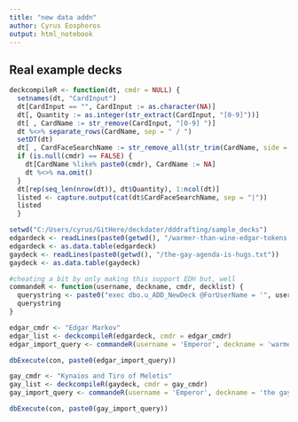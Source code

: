 ```yaml
---
title: "new data addn"
author: Cyrus Eosphoros
output: html_notebook
---
```


## Real example decks 
```r
deckcompileR <- function(dt, cmdr = NULL) {
  setnames(dt, "CardInput")
  dt[CardInput == "", CardInput := as.character(NA)]
  dt[, Quantity := as.integer(str_extract(CardInput, "[0-9]"))]
  dt[ , CardName := str_remove(CardInput, "[0-9] ")]
  dt %<>% separate_rows(CardName, sep = " / ")
  setDT(dt)
  dt[ , CardFaceSearchName := str_remove_all(str_trim(CardName, side = "both"), "[[:punct:]]")]
  if (is.null(cmdr) == FALSE) {
    dt[CardName %like% paste0(cmdr), CardName := NA]
    dt %<>% na.omit()
  }
  dt[rep(seq_len(nrow(dt)), dt$Quantity), 1:ncol(dt)]
  listed <- capture.output(cat(dt$CardFaceSearchName, sep = "|"))
  listed
  }
```

```r
setwd("C:/Users/cyrus/GitHere/deckdater/dddrafting/sample_decks")
edgardeck <- readLines(paste0(getwd(), "/warmer-than-wine-edgar-tokens.txt")) 
edgardeck <- as.data.table(edgardeck)
gaydeck <- readLines(paste0(getwd(), "/the-gay-agenda-is-hugs.txt"))
gaydeck <- as.data.table(gaydeck)
```
```r
#cheating a bit by only making this support EDH but, well
commandeR <- function(username, deckname, cmdr, decklist) {
  querystring <- paste0("exec dbo.u_ADD_NewDeck @ForUserName = '", username, "', @FormatMachineName = 'commander', @DeckNameString = '", deckname, "', @WithSIDE = NULL, @WithWISH = NULL, @WithMAYB = NULL, @WithCMDR = '", cmdr, "', @WithMAIN = '", decklist, "', @IsPrivate = NULL")
  querystring
}
```

```r
edgar_cmdr <- "Edgar Markov"
edgar_list <- deckcompileR(edgardeck, cmdr = edgar_cmdr)
edgar_import_query <- commandeR(username = 'Emperor', deckname = 'warmer than wine', cmdr = edgar_cmdr, decklist = edgar_list)
```
```r
dbExecute(con, paste0(edgar_import_query))
```
```r
gay_cmdr <- "Kynaios and Tiro of Meletis"
gay_list <- deckcompileR(gaydeck, cmdr = gay_cmdr)
gay_import_query <- commandeR(username = 'Emperor', deckname = 'the gay agenda is hugs', cmdr = gay_cmdr, decklist = gay_list)
```
```r
dbExecute(con, paste0(gay_import_query))
```
